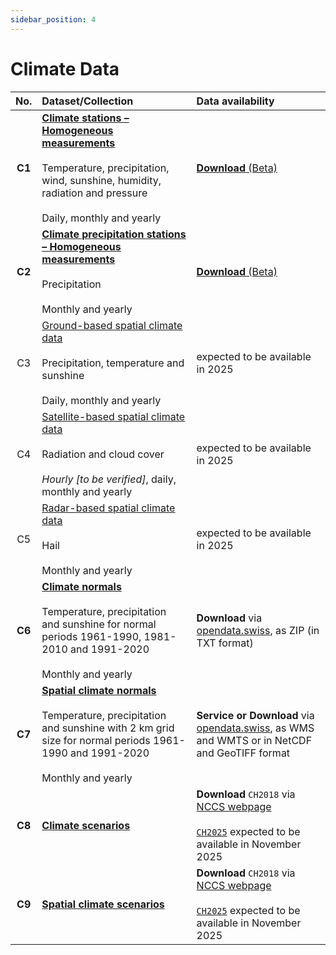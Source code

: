 ```yaml
---
sidebar_position: 4
---
```


# Climate Data

| No.    | Dataset/Collection | Data availability |
|:------:|:---------|:---------|
| **C1** | [**Climate stations – Homogeneous measurements**](/c-climate-data/c1-climate-stations_homogeneous) <br></br> Temperature, precipitation, wind, sunshine, humidity, radiation and pressure <br></br> Daily, monthly and yearly | [**Download** (Beta)](/c-climate-data/c1-climate-stations_homogeneous#data-download) |
| **C2** | [**Climate precipitation stations – Homogeneous measurements**](/c-climate-data/c2-climate-percipitation-stations_homogeneous) <br></br> Precipitation <br></br> Monthly and yearly | [**Download** (Beta)](/c-climate-data/c2-climate-percipitation-stations_homogeneous#data-download) |
| C3 | [Ground-based spatial climate data](/c-climate-data/c3-ground-based-climate-data) <br></br> Precipitation, temperature and sunshine <br></br> Daily, monthly and yearly | expected to be available in 2025 |
| C4 | [Satellite-based spatial climate data](/c-climate-data/c4-satellite-based-climate-data) <br></br> Radiation and cloud cover <br></br> *Hourly [to be verified]*, daily, monthly and yearly | expected to be available in 2025 |
| C5 | [Radar-based spatial climate data](/c-climate-data/c5-radar-based-climate-data) <br></br> Hail <br></br> Monthly and yearly | expected to be available in 2025 |
| **C6** | [**Climate normals**](/c-climate-data/c6-climate-normals) <br></br> Temperature, precipitation and sunshine for normal periods 1961-1990, 1981-2010 and 1991-2020 <br></br> Monthly and yearly | **Download** via [opendata.swiss](https://opendata.swiss/dataset/klimanormwerte), as ZIP (in TXT format) |
| **C7** | [**Spatial climate normals**](c-climate-data/c7-spatial-climate-normals) <br></br> Temperature, precipitation and sunshine with 2 km grid size for normal periods 1961-1990 and 1991-2020 <br></br> Monthly and yearly | **Service or Download** via [opendata.swiss](https://opendata.swiss/de/dataset?q=klimanormwerte&sort=score%20desc%2C%20metadata_modified%20desc&organization=bundesamt-fur-meteorologie-und-klimatologie-meteoschweiz&res_format=SERVICE), as WMS and WMTS or in NetCDF and GeoTIFF format |
| **C8** | [**Climate scenarios**](/c-climate-data/c8-climate-scenarios) | **Download** `CH2018` via [NCCS webpage](https://www.nccs.admin.ch/nccs/en/home/climate-change-and-impacts/swiss-climate-change-scenarios.html) <br></br> [`CH2025`](https://www.meteoswiss.admin.ch/about-us/research-and-cooperation/projects/2023/climate-ch2025.html) expected to be available in November 2025 |
| **C9** | [**Spatial climate scenarios**](/c-climate-data/c9-spatial-climate-scenarios) | **Download** `CH2018` via [NCCS webpage](https://www.nccs.admin.ch/nccs/en/home/climate-change-and-impacts/swiss-climate-change-scenarios.html) <br></br> [`CH2025`](https://www.meteoswiss.admin.ch/about-us/research-and-cooperation/projects/2023/climate-ch2025.html) expected to be available in November 2025 |
